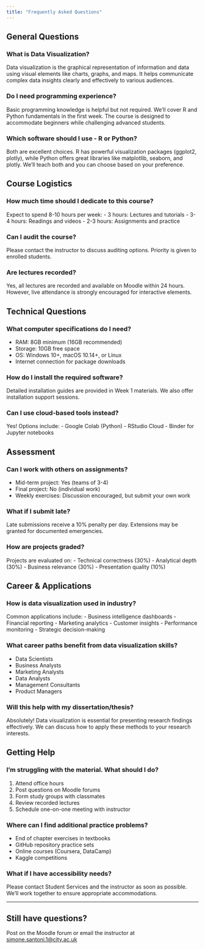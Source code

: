 ```yaml
---
title: "Frequently Asked Questions"
---
```


## General Questions

### What is Data Visualization?
Data visualization is the graphical representation of information and data using visual elements like charts, graphs, and maps. It helps communicate complex data insights clearly and effectively to various audiences.

### Do I need programming experience?
Basic programming knowledge is helpful but not required. We'll cover R and Python fundamentals in the first week. The course is designed to accommodate beginners while challenging advanced students.

### Which software should I use - R or Python?
Both are excellent choices. R has powerful visualization packages (ggplot2, plotly), while Python offers great libraries like matplotlib, seaborn, and plotly. We'll teach both and you can choose based on your preference.

## Course Logistics

### How much time should I dedicate to this course?
Expect to spend 8-10 hours per week:
- 3 hours: Lectures and tutorials
- 3-4 hours: Readings and videos
- 2-3 hours: Assignments and practice

### Can I audit the course?
Please contact the instructor to discuss auditing options. Priority is given to enrolled students.

### Are lectures recorded?
Yes, all lectures are recorded and available on Moodle within 24 hours. However, live attendance is strongly encouraged for interactive elements.

## Technical Questions

### What computer specifications do I need?
- RAM: 8GB minimum (16GB recommended)
- Storage: 10GB free space
- OS: Windows 10+, macOS 10.14+, or Linux
- Internet connection for package downloads

### How do I install the required software?
Detailed installation guides are provided in Week 1 materials. We also offer installation support sessions.

### Can I use cloud-based tools instead?
Yes! Options include:
- Google Colab (Python)
- RStudio Cloud
- Binder for Jupyter notebooks

## Assessment

### Can I work with others on assignments?
- Mid-term project: Yes (teams of 3-4)
- Final project: No (individual work)
- Weekly exercises: Discussion encouraged, but submit your own work

### What if I submit late?
Late submissions receive a 10% penalty per day. Extensions may be granted for documented emergencies.

### How are projects graded?
Projects are evaluated on:
- Technical correctness (30%)
- Analytical depth (30%)
- Business relevance (30%)
- Presentation quality (10%)

## Career & Applications

### How is data visualization used in industry?
Common applications include:
- Business intelligence dashboards
- Financial reporting
- Marketing analytics
- Customer insights
- Performance monitoring
- Strategic decision-making

### What career paths benefit from data visualization skills?
- Data Scientists
- Business Analysts
- Marketing Analysts
- Data Analysts
- Management Consultants
- Product Managers

### Will this help with my dissertation/thesis?
Absolutely! Data visualization is essential for presenting research findings effectively. We can discuss how to apply these methods to your research interests.

## Getting Help

### I'm struggling with the material. What should I do?
1. Attend office hours
2. Post questions on Moodle forums
3. Form study groups with classmates
4. Review recorded lectures
5. Schedule one-on-one meeting with instructor

### Where can I find additional practice problems?
- End of chapter exercises in textbooks
- GitHub repository practice sets
- Online courses (Coursera, DataCamp)
- Kaggle competitions

### What if I have accessibility needs?
Please contact Student Services and the instructor as soon as possible. We'll work together to ensure appropriate accommodations.

---

::: {.callout-tip}
## Still have questions?

Post on the Moodle forum or email the instructor at [simone.santoni.1@city.ac.uk](mailto:simone.santoni.1@city.ac.uk)
:::